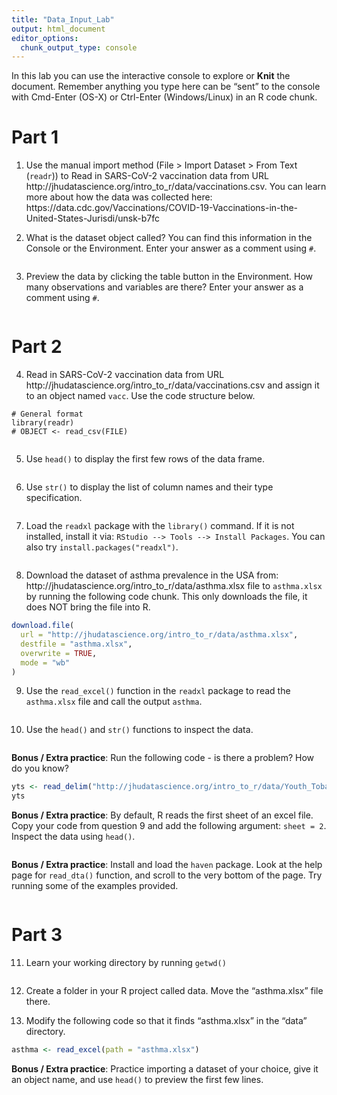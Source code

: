 ```yaml
---
title: "Data_Input_Lab"
output: html_document
editor_options: 
  chunk_output_type: console
---
```


In this lab you can use the interactive console to explore or **Knit** the document. 
Remember anything you type here can be "sent" to the console with Cmd-Enter (OS-X) or Ctrl-Enter (Windows/Linux) in an R code chunk.

# Part 1  

1. Use the manual import method (File > Import Dataset > From Text (`readr`)) to Read in SARS-CoV-2 vaccination data from URL 
http://jhudatascience.org/intro_to_r/data/vaccinations.csv. You can learn more about how the data was collected here: https://data.cdc.gov/Vaccinations/COVID-19-Vaccinations-in-the-United-States-Jurisdi/unsk-b7fc

2. What is the dataset object called? You can find this information in the Console or the Environment. Enter your answer as a comment using `#`.
```r

```

3. Preview the data by clicking the table button in the Environment. How many observations and variables are there? Enter your answer as a comment using `#`.
```r

```


# Part 2

4. Read in SARS-CoV-2 vaccination data from URL 
http://jhudatascience.org/intro_to_r/data/vaccinations.csv
and assign it to an object named `vacc`. Use the code structure below.
```
# General format
library(readr)
# OBJECT <- read_csv(FILE)
```
```r

```

5. Use `head()` to display the first few rows of the data frame. 
```r

```

6. Use `str()` to display the list of column names and their type specification. 
```r

```

7. Load the `readxl` package with the `library()` command. 
If it is not installed, install it via: `RStudio --> Tools --> Install Packages`. You can also try `install.packages("readxl")`.
```r

```

8. Download the dataset of asthma prevalence in the USA from: http://jhudatascience.org/intro_to_r/data/asthma.xlsx file to `asthma.xlsx` by running the following code chunk. This only downloads the file, it does NOT bring the file into R.
```r
download.file(
  url = "http://jhudatascience.org/intro_to_r/data/asthma.xlsx",
  destfile = "asthma.xlsx",
  overwrite = TRUE,
  mode = "wb"
)
```

9. Use the `read_excel()` function in the `readxl` package to read the `asthma.xlsx` file and call the output `asthma`. 
```r

```

10. Use the `head()` and `str()` functions to inspect the data.
```r

```


**Bonus / Extra practice**: Run the following code - is there a problem? How do you know?
```r
yts <- read_delim("http://jhudatascience.org/intro_to_r/data/Youth_Tobacco_Survey_YTS_Data.csv", delim = "\t")
yts

```

**Bonus / Extra practice**: By default, R reads the first sheet of an excel file. Copy your code from question 9 and add the following argument: `sheet = 2`. Inspect the data using `head()`.
```r

```

**Bonus / Extra practice**: Install and load the `haven` package. Look at the help page for `read_dta()` function, and scroll to the very bottom of the page. Try running some of the examples provided.
```r

```


# Part 3

11. Learn your working directory by running `getwd()`
```r

```

12. Create a folder in your R project called data. Move the "asthma.xlsx" file there. 

13. Modify the following code so that it finds "asthma.xlsx" in the "data" directory.
```r
asthma <- read_excel(path = "asthma.xlsx")
```

**Bonus / Extra practice**: Practice importing a dataset of your choice, give it an object name, and use `head()` to preview the first few lines.

